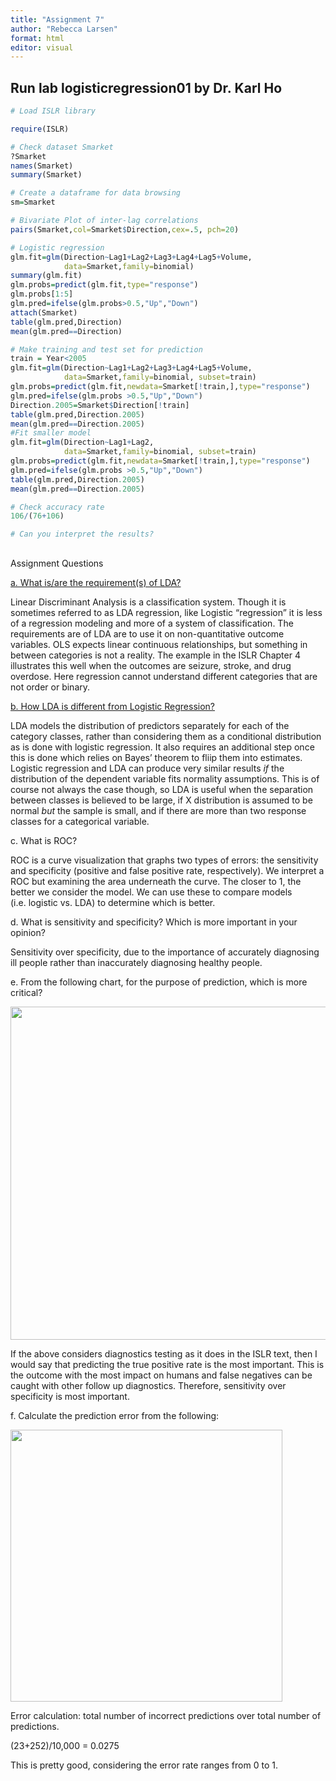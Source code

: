 ---
title: "Assignment 7"
author: "Rebecca Larsen"
format: html
editor: visual
---

## Run lab logisticregression01 by Dr. Karl Ho

```{r}
# Load ISLR library

require(ISLR)

# Check dataset Smarket
?Smarket
names(Smarket)
summary(Smarket)

# Create a dataframe for data browsing
sm=Smarket

# Bivariate Plot of inter-lag correlations
pairs(Smarket,col=Smarket$Direction,cex=.5, pch=20)

# Logistic regression
glm.fit=glm(Direction~Lag1+Lag2+Lag3+Lag4+Lag5+Volume,
            data=Smarket,family=binomial)
summary(glm.fit)
glm.probs=predict(glm.fit,type="response") 
glm.probs[1:5]
glm.pred=ifelse(glm.probs>0.5,"Up","Down")
attach(Smarket)
table(glm.pred,Direction)
mean(glm.pred==Direction)

# Make training and test set for prediction
train = Year<2005
glm.fit=glm(Direction~Lag1+Lag2+Lag3+Lag4+Lag5+Volume,
            data=Smarket,family=binomial, subset=train)
glm.probs=predict(glm.fit,newdata=Smarket[!train,],type="response") 
glm.pred=ifelse(glm.probs >0.5,"Up","Down")
Direction.2005=Smarket$Direction[!train]
table(glm.pred,Direction.2005)
mean(glm.pred==Direction.2005)
#Fit smaller model
glm.fit=glm(Direction~Lag1+Lag2,
            data=Smarket,family=binomial, subset=train)
glm.probs=predict(glm.fit,newdata=Smarket[!train,],type="response") 
glm.pred=ifelse(glm.probs >0.5,"Up","Down")
table(glm.pred,Direction.2005)
mean(glm.pred==Direction.2005)

# Check accuracy rate
106/(76+106)

# Can you interpret the results?

```

## 

Assignment Questions

[a. What is/are the requirement(s) of LDA?]{.underline}

Linear Discriminant Analysis is a classification system. Though it is sometimes referred to as LDA regression, like Logistic "regression" it is less of a regression modeling and more of a system of classification. The requirements are of LDA are to use it on non-quantitative outcome variables. OLS expects linear continuous relationships, but something in between categories is not a reality. The example in the ISLR Chapter 4 illustrates this well when the outcomes are seizure, stroke, and drug overdose. Here regression cannot understand different categories that are not order or binary.

[b. How LDA is different from Logistic Regression?]{.underline}

LDA models the distribution of predictors separately for each of the category classes, rather than considering them as a conditional distribution as is done with logistic regression. It also requires an additional step once this is done which relies on Bayes' theorem to fliip them into estimates. Logistic regression and LDA can produce very similar results *if* the distribution of the dependent variable fits normality assumptions. This is of course not always the case though, so LDA is useful when the separation between classes is believed to be large, if X distribution is assumed to be normal *but* the sample is small, and if there are more than two response classes for a categorical variable.

c\. What is ROC?

ROC is a curve visualization that graphs two types of errors: the sensitivity and specificity (positive and false positive rate, respectively). We interpret a ROC but examining the area underneath the curve. The closer to 1, the better we consider the model. We can use these to compare models (i.e. logistic vs. LDA) to determine which is better.

d\. What is sensitivity and specificity? Which is more important in your opinion?

Sensitivity over specificity, due to the importance of accurately diagnosing ill people rather than inaccurately diagnosing healthy people.

e\. From the following chart, for the purpose of prediction, which is more critical?

![](images/KM7.jpg){width="533"}

If the above considers diagnostics testing as it does in the ISLR text, then I would say that predicting the true positive rate is the most important. This is the outcome with the most impact on humans and false negatives can be caught with other follow up diagnostics. Therefore, sensitivity over specificity is most important.

f\. Calculate the prediction error from the following:

![](images/KM7.2.jpg){width="435"}

Error calculation: total number of incorrect predictions over total number of predictions.

(23+252)/10,000 = 0.0275

This is pretty good, considering the error rate ranges from 0 to 1.
